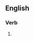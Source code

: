 ==English==

===Verb===
{{head|en|present participle}}

# {{present participle of|interpolate|lang=en|nocat=1}}